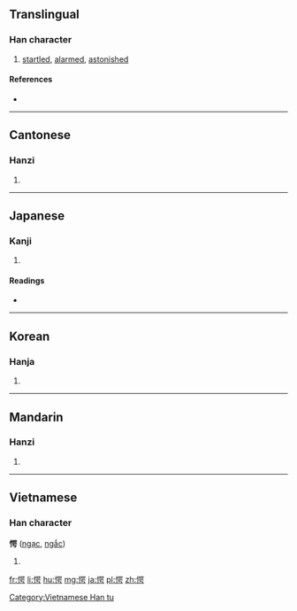 ==Translingual==

===Han character===
{{Han char|rn=61|rad=心|as=09|sn=12|four=9602<sub>7</sub>|canj=心口口尸 (PRRS)|ids=⿰[[忄]][[咢]]}}

# [[startled]], [[alarmed]], [[astonished]]

====References====
* {{Han ref|kx=0395.050|dkj=10939|dj=0731.150|hdz=42328.080|uh=6115|ud=24853|bh=B46A|bd=46186}}

----

==Cantonese==

===Hanzi===
{{yue-hanzi|jyut=[[ngok6]]|y=ngok6}}

# {{defn|lang=yue|sort=心09}}

----

==Japanese==

===Kanji===
{{ja-kanji|grade=|rs=心09}}

# {{defn|lang=ja|sort=心09}}

====Readings====
* {{ja-readings|on=[[がく]] (gaku)|kun=[[おどろく]] (odoroku)}}

----

==Korean==

===Hanja===
{{ko-hanja|hangeul=악|eumhun=|rv=ak|mr=ak|y=ak}}

# {{defn|lang=ko|sort=心09}}

----

==Mandarin==

===Hanzi===
{{cmn-hanzi|pin=[[è]] ([[e4]])|wg=o<sup>4</sup>}}

# {{defn|lang=cmn|sort=心09}}

----

==Vietnamese==

===Han character===
'''愕''' ([[ngạc]], [[ngắc]])

# {{defn|lang=vi}}

[[Category:Vietnamese Han tu]]

[[fr:愕]]
[[li:愕]]
[[hu:愕]]
[[mg:愕]]
[[ja:愕]]
[[pl:愕]]
[[zh:愕]]